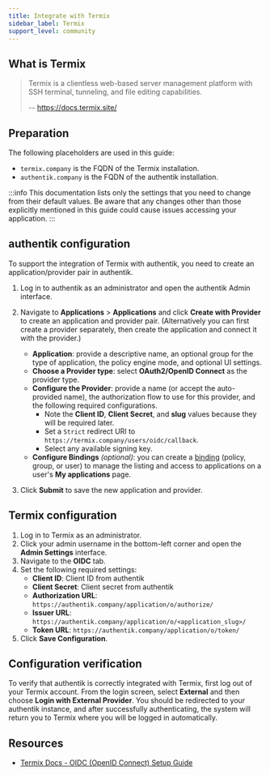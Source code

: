 ```yaml
---
title: Integrate with Termix
sidebar_label: Termix
support_level: community
---
```


## What is Termix

> Termix is a clientless web-based server management platform with SSH terminal, tunneling, and file editing capabilities.
>
> -- https://docs.termix.site/

## Preparation

The following placeholders are used in this guide:

- `termix.company` is the FQDN of the Termix installation.
- `authentik.company` is the FQDN of the authentik installation.

:::info
This documentation lists only the settings that you need to change from their default values. Be aware that any changes other than those explicitly mentioned in this guide could cause issues accessing your application.
:::

## authentik configuration

To support the integration of Termix with authentik, you need to create an application/provider pair in authentik.

1. Log in to authentik as an administrator and open the authentik Admin interface.
2. Navigate to **Applications** > **Applications** and click **Create with Provider** to create an application and provider pair. (Alternatively you can first create a provider separately, then create the application and connect it with the provider.)
    - **Application**: provide a descriptive name, an optional group for the type of application, the policy engine mode, and optional UI settings.
    - **Choose a Provider type**: select **OAuth2/OpenID Connect** as the provider type.
    - **Configure the Provider**: provide a name (or accept the auto-provided name), the authorization flow to use for this provider, and the following required configurations.
        - Note the **Client ID**, **Client Secret**, and **slug** values because they will be required later.
        - Set a `Strict` redirect URI to `https://termix.company/users/oidc/callback`.
        - Select any available signing key.
    - **Configure Bindings** _(optional)_: you can create a [binding](/docs/add-secure-apps/flows-stages/bindings/) (policy, group, or user) to manage the listing and access to applications on a user's **My applications** page.

3. Click **Submit** to save the new application and provider.

## Termix configuration

1. Log in to Termix as an administrator.
2. Click your admin username in the bottom-left corner and open the **Admin Settings** interface.
3. Navigate to the **OIDC** tab.
4. Set the following required settings:
    - **Client ID**: Client ID from authentik
    - **Client Secret**: Client secret from authentik
    - **Authorization URL**: `https://authentik.company/application/o/authorize/`
    - **Issuer URL**: `https://authentik.company/application/o/<application_slug>/`
    - **Token URL**: `https://authentik.company/application/o/token/`
5. Click **Save Configuration**.

## Configuration verification

To verify that authentik is correctly integrated with Termix, first log out of your Termix account. From the login screen, select **External** and then choose **Login with External Provider**. You should be redirected to your authentik instance, and after successfully authenticating, the system will return you to Termix where you will be logged in automatically.

## Resources

- [Termix Docs - OIDC (OpenID Connect) Setup Guide](https://docs.termix.site/oidc)
